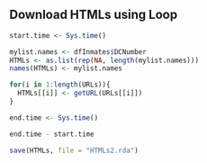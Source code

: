 ## Download HTMLs using Loop

```r
start.time <- Sys.time()

mylist.names <- dfInmates$DCNumber
HTMLs <- as.list(rep(NA, length(mylist.names)))
names(HTMLs) <- mylist.names

for(i in 1:length(URLs)){
  HTMLs[[i]] <- getURL(URLs[[i]])
}

end.time <- Sys.time()

end.time - start.time

save(HTMLs, file = "HTMLs2.rda")
```
